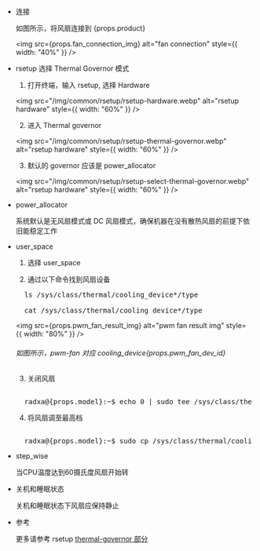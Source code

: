 - 连接

  如图所示，将风扇连接到 {props.product}

  <img
    src={props.fan_connection_img}
    alt="fan connection"
    style={{ width: "40%" }}
  />

- rsetup 选择 Thermal Governor 模式

  1. 打开终端，输入 rsetup, 选择 Hardware

  <img
    src="/img/common/rsetup/rsetup-hardware.webp"
    alt="rsetup hardware"
    style={{ width: "60%" }}
  />

  2. 进入 Thermal governor

  <img
    src="/img/common/rsetup/rsetup-thermal-governor.webp"
    alt="rsetup hardware"
    style={{ width: "60%" }}
  />

  3. 默认的 governor 应该是 power_allocator

  <img
    src="/img/common/rsetup/rsetup-select-thermal-governor.webp"
    alt="rsetup hardware"
    style={{ width: "60%" }}
  />

- power_allocator

  系统默认是无风扇模式或 DC 风扇模式，确保机器在没有散热风扇的前提下依旧能稳定工作

- user_space

  1. 选择 user_space

  2. 通过以下命令找到风扇设备

  <pre>
    ls /sys/class/thermal/cooling_device*/type <br />
    cat /sys/class/thermal/cooling_device*/type
  </pre>

  <img
    src={props.pwm_fan_result_img}
    alt="pwm fan result img"
    style={{ width: "80%" }}
  />

  <h6>如图所示，pwm-fan 对应 cooling_device{props.pwm_fan_dev_id}</h6>

  3. 关闭风扇

  <pre style={{ whiteSpace: "nowrap" }}>
    <!-- prettier-ignore -->
    radxa@{props.model}:~$ echo 0 | sudo tee /sys/class/thermal/cooling_device{props.pwm_fan_dev_id}/cur_state
  </pre>

  4. 将风扇调至最高档

  <pre style={{ whiteSpace: "nowrap" }}>
    <!-- prettier-ignore -->
    radxa@{props.model}:~$ sudo cp /sys/class/thermal/cooling_device{props.pwm_fan_dev_id}/max_state /sys/class/thermal/cooling_device{props.pwm_fan_dev_id}/cur_state
  </pre>

- step_wise

  当CPU温度达到60摄氏度风扇开始转

- 关机和睡眠状态

  关机和睡眠状态下风扇应保持静止

- 参考

  更多请参考 rsetup <a href={props.thermal_governor_path} > thermal-governor 部分</a>
